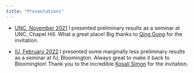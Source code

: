 ```yaml
---
title: "Presentations"
---
```


- [UNC, November 2021](presentations/unc-202111.html) I presented preliminary results as a seminar at UNC, Chapel Hill. What a great place! Big thanks to [Qing Gong](https://econ.unc.edu/directory/qinggong/) for the invitation.

- [IU, February 2022](presntations/iu-202202.html) I presented some marginally less preliminary results as a seminar at IU, Bloomington. Always great to make it back to Bloomington! Thank you to the incredible [Kosali Simon](https://oneill.indiana.edu/faculty-research/directory/profiles/faculty/full-time/simon-kosali.html) for the invitation.


